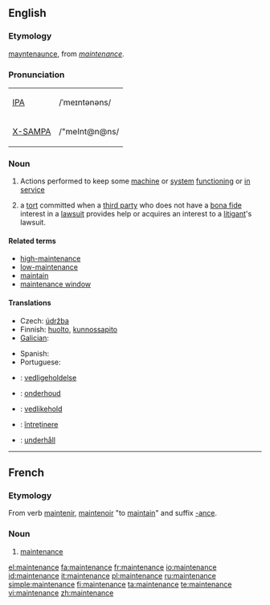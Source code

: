 {{wikipedia}}
==English==

===Etymology===
{{ME.}} [[mayntenaunce]], from {{OF.}} ''[[#French|maintenance]]''.

===Pronunciation===
{| border=1 cellpadding=5
| [[w:IPA|IPA]] || /ˈmeɪntənəns/
|-
| [[w:X-SAMPA|X-SAMPA]] || /"meInt@n@ns/
|}

===Noun===
{{en-noun}}

# Actions performed to keep some [[machine]] or [[system]] [[functioning]] or [[in service]]
# {{law}} a [[tort]] committed when a [[third party]] who does not have a [[bona fide]] interest in a [[lawsuit]] provides help or acquires an interest to a [[litigant]]'s lawsuit.

====Related terms====
*[[high-maintenance]]
*[[low-maintenance]]
*[[maintain]]
*[[maintenance window]]

====Translations====
{{trans-top|keeping a machine in service}}
*Czech: [[údržba]] {{f}}
*Finnish: [[huolto]], [[kunnossapito]]
*[[Galician]]: {{t|gl|mantemento}} {{m}}
{{trans-mid}}
*Spanish: {{t|es|mantenimiento}} {{m}}
*Portuguese: {{t|es|manutenção}} {{f}}
{{trans-bottom}}

{{trans-top|tort}}
{{trans-mid}}
{{trans-bottom}}

{{checktrans}}
<!--added {{ttbc}}s here.-->
{{trans-top|translations to be checked}}
*{{ttbc|Danish}}: [[vedligeholdelse]]
*{{ttbc|Dutch}}: [[onderhoud]] {{n}}
*{{ttbc|Norwegian}}: [[vedlikehold]]

*{{ttbc|Romanian}}: [[întreţinere]] {{f}}
*{{ttbc|Swedish}}: [[underhåll]] {{n}}

----

==French==

===Etymology===
From verb [[maintenir]], [[maintenoir]] "to [[maintain]]" and suffix [[-ance]].

===Noun===
{{fr-noun-reg|f}}

# [[#English|maintenance]]

[[el:maintenance]]
[[fa:maintenance]]
[[fr:maintenance]]
[[io:maintenance]]
[[id:maintenance]]
[[it:maintenance]]
[[pl:maintenance]]
[[ru:maintenance]]
[[simple:maintenance]]
[[fi:maintenance]]
[[ta:maintenance]]
[[te:maintenance]]
[[vi:maintenance]]
[[zh:maintenance]]